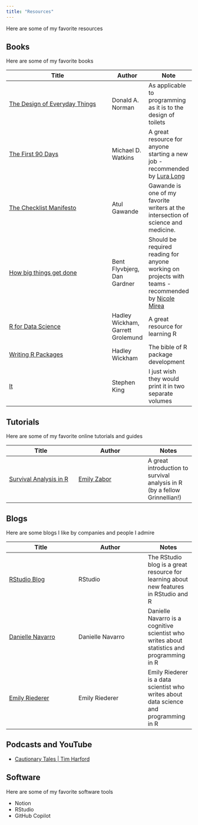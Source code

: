 ```yaml
---
title: "Resources"
---
```


Here are some of my favorite resources

## Books

Here are some of my favorite books

| Title | Author  | Note
| ----------------- | --- |  -- |
| [The Design of Everyday Things](https://www.goodreads.com/book/show/840.The_Design_of_Everyday_Things) | Donald A. Norman |  As applicable to programming as it is to the design of toilets|
| [The First 90 Days](https://www.goodreads.com/book/show/15824358-the-first-90-days?ref=nav_sb_ss_1_17) | Michael D. Watkins | A great resource for anyone starting a new job - recommended by [Lura Long](https://www.linkedin.com/in/luralong/)|
| [The Checklist Manifesto]() | Atul Gawande  | Gawande is one of my favorite writers at the intersection of science and medicine. |
| [How big things get done](https://www.goodreads.com/en/book/show/61327449) | Bent Flyvbjerg, Dan Gardner | Should be required reading for anyone working on projects with teams - recommended by [Nicole Mirea](https://www.linkedin.com/in/nimirea/)|
| [R for Data Science](https://r4ds.had.co.nz/) | Hadley Wickham, Garrett Grolemund | A great resource for learning R |
| [Writing R Packages](https://r-pkgs.org/) | Hadley Wickham |The bible of R package development|
| [It](https://www.goodreads.com/book/show/830502.It) | Stephen King | I just wish they would print it in two separate volumes  |

## Tutorials

Here are some of my favorite online tutorials and guides

| Title | Author | Notes
| --- | --- | -- |
| [Survival Analysis in R](https://www.emilyzabor.com/tutorials/survival_analysis_in_r_tutorial.html) | [Emily Zabor](https://www.linkedin.com/in/emily-zabor-59b902b7/) | A great introduction to survival analysis in R (by a fellow Grinnellian!)|

## Blogs

Here are some blogs I like by companies and people I admire

| Title | Author | Notes
| --- | --- | -- |
| [RStudio Blog](https://blog.rstudio.com/) | RStudio | The RStudio blog is a great resource for learning about new features in RStudio and R |
| [Danielle Navarro](https://blog.djnavarro.net/) | Danielle Navarro | Danielle Navarro is a cognitive scientist who writes about statistics and programming in R |
| [Emily Riederer](https://www.emilyriederer.com/) | Emily Riederer | Emily Riederer is a data scientist who writes about data science and programming in R |

## Podcasts and YouTube

- [Cautionary Tales | Tim Harford](https://timharford.com/articles/cautionarytales/)

## Software

Here are some of my favorite software tools

- Notion
- RStudio
- GitHub Copilot
